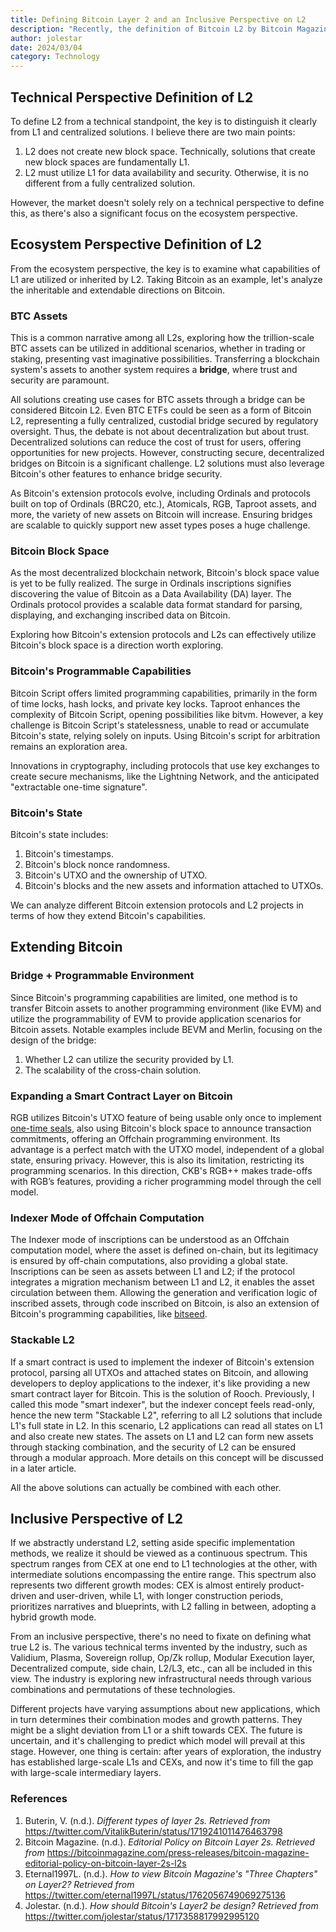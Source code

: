 ```yaml
---
title: Defining Bitcoin Layer 2 and an Inclusive Perspective on L2
description: "Recently, the definition of Bitcoin L2 by Bitcoin Magazine has sparked a debate about what constitutes Bitcoin L2, a discussion that has also occurred within the Ethereum community. So, how should we define L2? We can analyze this from both technical and ecosystem perspectives, and I advocate for an inclusive perspective of L2."
author: jolestar
date: 2024/03/04
category: Technology
---
```



<PostHeader />

## Technical Perspective Definition of L2

To define L2 from a technical standpoint, the key is to distinguish it clearly from L1 and centralized solutions. I believe there are two main points:

1. L2 does not create new block space. Technically, solutions that create new block spaces are fundamentally L1.
2. L2 must utilize L1 for data availability and security. Otherwise, it is no different from a fully centralized solution.

However, the market doesn't solely rely on a technical perspective to define this, as there's also a significant focus on the ecosystem perspective.

## Ecosystem Perspective Definition of L2

From the ecosystem perspective, the key is to examine what capabilities of L1 are utilized or inherited by L2. Taking Bitcoin as an example, let's analyze the inheritable and extendable directions on Bitcoin.

### BTC Assets

This is a common narrative among all L2s, exploring how the trillion-scale BTC assets can be utilized in additional scenarios, whether in trading or staking, presenting vast imaginative possibilities. Transferring a blockchain system's assets to another system requires a **bridge**, where trust and security are paramount.

All solutions creating use cases for BTC assets through a bridge can be considered Bitcoin L2. Even BTC ETFs could be seen as a form of Bitcoin L2, representing a fully centralized, custodial bridge secured by regulatory oversight. Thus, the debate is not about decentralization but about trust. Decentralized solutions can reduce the cost of trust for users, offering opportunities for new projects. However, constructing secure, decentralized bridges on Bitcoin is a significant challenge. L2 solutions must also leverage Bitcoin's other features to enhance bridge security.

As Bitcoin's extension protocols evolve, including Ordinals and protocols built on top of Ordinals (BRC20, etc.), Atomicals, RGB, Taproot assets, and more, the variety of new assets on Bitcoin will increase. Ensuring bridges are scalable to quickly support new asset types poses a huge challenge.

### Bitcoin Block Space

As the most decentralized blockchain network, Bitcoin's block space value is yet to be fully realized. The surge in Ordinals inscriptions signifies discovering the value of Bitcoin as a Data Availability (DA) layer. The Ordinals protocol provides a scalable data format standard for parsing, displaying, and exchanging inscribed data on Bitcoin.

Exploring how Bitcoin's extension protocols and L2s can effectively utilize Bitcoin's block space is a direction worth exploring.

### Bitcoin's Programmable Capabilities

Bitcoin Script offers limited programming capabilities, primarily in the form of time locks, hash locks, and private key locks. Taproot enhances the complexity of Bitcoin Script, opening possibilities like bitvm. However, a key challenge is Bitcoin Script's statelessness, unable to read or accumulate Bitcoin's state, relying solely on inputs. Using Bitcoin's script for arbitration remains an exploration area.

Innovations in cryptography, including protocols that use key exchanges to create secure mechanisms, like the Lightning Network, and the anticipated "extractable one-time signature".

### Bitcoin's State

Bitcoin's state includes:

1. Bitcoin's timestamps.
2. Bitcoin's block nonce randomness.
3. Bitcoin's UTXO and the ownership of UTXO.
4. Bitcoin's blocks and the new assets and information attached to UTXOs.

We can analyze different Bitcoin extension protocols and L2 projects in terms of how they extend Bitcoin's capabilities.

## Extending Bitcoin

### Bridge + Programmable Environment

Since Bitcoin's programming capabilities are limited, one method is to transfer Bitcoin assets to another programming environment (like EVM) and utilize the programmability of EVM to provide application scenarios for Bitcoin assets. Notable examples include BEVM and Merlin, focusing on the design of the bridge:

1. Whether L2 can utilize the security provided by L1.
2. The scalability of the cross-chain solution.

### Expanding a Smart Contract Layer on Bitcoin

RGB utilizes Bitcoin's UTXO feature of being usable only once to implement [one-time seals](https://www.btcstudy.org/2023/01/10/overview-of-the-main-concepts-and-features-of-the-rgb-design/), also using Bitcoin's block space to announce transaction commitments, offering an Offchain programming environment. Its advantage is a perfect match with the UTXO model, independent of a global state, ensuring privacy. However, this is also its limitation, restricting its programming scenarios. In this direction, CKB's RGB++ makes trade-offs with RGB’s features, providing a richer programming model through the cell model.

### Indexer Mode of Offchain Computation

The Indexer mode of inscriptions can be understood as an Offchain computation model, where the asset is defined on-chain, but its legitimacy is ensured by off-chain computations, also providing a global state. Inscriptions can be seen as assets between L1 and L2; if the protocol integrates a migration mechanism between L1 and L2, it enables the asset circulation between them. Allowing the generation and verification logic of inscribed assets, through code inscribed on Bitcoin, is also an extension of Bitcoin's programming capabilities, like [bitseed](https://bitseed.pro/).

### Stackable L2

If a smart contract is used to implement the indexer of Bitcoin's extension protocol, parsing all UTXOs and attached states on Bitcoin, and allowing developers to deploy applications to the indexer, it's like providing a new smart contract layer for Bitcoin. This is the solution of Rooch. Previously, I called this mode "smart indexer", but the indexer concept feels read-only, hence the new term "Stackable L2", referring to all L2 solutions that include L1's full state in L2. In this scenario, L2 applications can read all states on L1 and also create new states. The assets on L1 and L2 can form new assets through stacking combination, and the security of L2 can be ensured through a modular approach. More details on this concept will be discussed in a later article.

All the above solutions can actually be combined with each other.

## Inclusive Perspective of L2

If we abstractly understand L2, setting aside specific implementation methods, we realize it should be viewed as a continuous spectrum. This spectrum ranges from CEX at one end to L1 technologies at the other, with intermediate solutions encompassing the entire range. This spectrum also represents two different growth modes: CEX is almost entirely product-driven and user-driven, while L1, with longer construction periods, prioritizes narratives and blueprints, with L2 falling in between, adopting a hybrid growth mode.

From an inclusive perspective, there's no need to fixate on defining what true L2 is. The various technical terms invented by the industry, such as Validium, Plasma, Sovereign rollup, Op/Zk rollup, Modular Execution layer, Decentralized compute, side chain, L2/L3, etc., can all be included in this view. The industry is exploring new infrastructural needs through various combinations and permutations of these technologies.

Different projects have varying assumptions about new applications, which in turn determines their combination modes and growth patterns. They might be a slight deviation from L1 or a shift towards CEX. The future is uncertain, and it's challenging to predict which model will prevail at this stage. However, one thing is certain: after years of exploration, the industry has established large-scale L1s and CEXs, and now it's time to fill the gap with large-scale intermediary layers.

### References

1. Buterin, V. (n.d.). *Different types of layer 2s. Retrieved from* https://twitter.com/VitalikButerin/status/1719241011476463798 
2. Bitcoin Magazine. (n.d.). *Editorial Policy on Bitcoin Layer 2s. Retrieved from* https://bitcoinmagazine.com/press-releases/bitcoin-magazine-editorial-policy-on-bitcoin-layer-2s-l2s
3. Eternal1997L. (n.d.). *How to view Bitcoin Magazine's "Three Chapters" on Layer2? Retrieved from* https://twitter.com/eternal1997L/status/1762056749069275136
4. Jolestar. (n.d.). *How should Bitcoin's Layer2 be design? Retrieved from* https://twitter.com/jolestar/status/1717358817992995120
